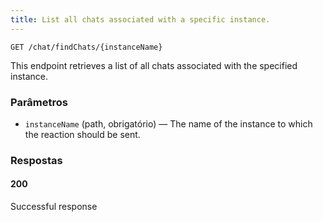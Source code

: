 ```yaml
---
title: List all chats associated with a specific instance.
---
```


```http
GET /chat/findChats/{instanceName}
```

This endpoint retrieves a list of all chats associated with the specified instance.

### Parâmetros

- `instanceName` (path, obrigatório) — The name of the instance to which the reaction should be sent.

### Respostas
#### 200
Successful response


